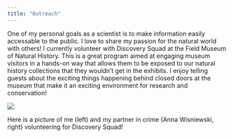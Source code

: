 ---
title: "Outreach"
---

One of my personal goals as a scientist is to make information easily accessable to the public. I love to share my passion for the natural world with others! I currently volunteer with Discovery Squad at the Field Museum of Natural History. This is a great program aimed at engaging museum visitors in a hands-on way that allows them to be exposed to our natural history collections that they wouldn't get in the exhibits. I enjoy telling guests about the exciting things happening behind closed doors at the museum that make it an exciting environment for research and conservation!

![](IMG_2736_2.jpg)

Here is a picture of me (left) and my partner in crime (Anna Wisniewski, right) volunteering for Discovery Squad!